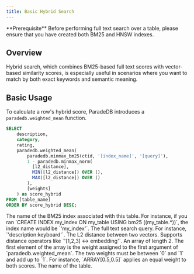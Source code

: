 ```yaml
---
title: Basic Hybrid Search
---
```


<Info>
  **Prerequisite** Before performing full text search over a table, please
  ensure that you have created both BM25 and HNSW indexes.
</Info>

## Overview

Hybrid search, which combines BM25-based full text scores with vector-based
similarity scores, is especially useful in scenarios where you want to match by both
exact keywords and semantic meaning.

## Basic Usage

To calculate a row's hybrid score, ParadeDB introduces a `paradedb.weighted_mean` function.

```sql
SELECT
    description,
    category,
    rating,
    paradedb.weighted_mean(
        paradedb.minmax_bm25(ctid, '[index_name]', '[query]'),
        1 - paradedb.minmax_norm(
          [l2_distance],
          MIN([l2_distance]) OVER (),
          MAX([l2_distance]) OVER ()
        ),
        [weights]
    ) as score_hybrid
FROM [table_name]
ORDER BY score_hybrid DESC;
```

<ParamField body="index_name" required>
  The name of the BM25 index associated with this table. For instance, if you
  ran `CREATE INDEX my_index ON my_table USING bm25 ((my_table.*))`, the index
  name would be `'my_index'`.
</ParamField>
<ParamField body="query" required>
  The full text search query. For instance, `'description:keyboard'`.
</ParamField>
<ParamField body="l2_distance" required>
  The L2 distance between two vectors. Supports distance operators like
  `'[1,2,3] <-> embedding'`.
</ParamField>
<ParamField body="weights" required>
  An array of length 2. The first element of the array is the weight assigned to
  the first argument of `paradedb.weighted_mean`. The two weights must be
  between `0` and `1` and add up to `1`. For instance, `ARRAY[0.5,0.5]` applies
  an equal weight to both scores.
</ParamField>
<ParamField body="table_name" required>
  The name of the table.
</ParamField>
